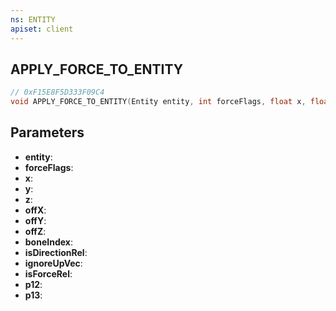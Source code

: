 ```yaml
---
ns: ENTITY
apiset: client
---
```

## APPLY_FORCE_TO_ENTITY

```c
// 0xF15E8F5D333F09C4
void APPLY_FORCE_TO_ENTITY(Entity entity, int forceFlags, float x, float y, float z, float offX, float offY, float offZ, int boneIndex, BOOL isDirectionRel, BOOL ignoreUpVec, BOOL isForceRel, BOOL p12, BOOL p13);
```


## Parameters
* **entity**:
* **forceFlags**:
* **x**:
* **y**:
* **z**:
* **offX**:
* **offY**:
* **offZ**:
* **boneIndex**:
* **isDirectionRel**:
* **ignoreUpVec**:
* **isForceRel**:
* **p12**:
* **p13**: